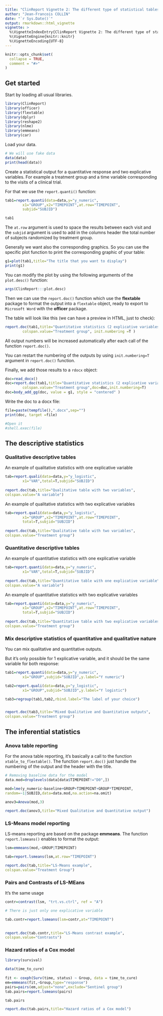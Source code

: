 ```yaml
---
title: "ClinReport Vignette 2: The different type of statistical tables"
author: "Jean-Francois COLLIN"
date: "`r Sys.Date()`"
output: rmarkdown::html_vignette
vignette: >
  %\VignetteIndexEntry{ClinReport Vignette 2: The different type of statistical tables}
  %\VignetteEngine{knitr::knitr}
  %\VignetteEncoding{UTF-8}
---
```


```r
knitr::opts_chunk$set(
  collapse = TRUE,
  comment = "#>"
)
```

## Get started

Start by loading all usual libraries.

```r
library(ClinReport)
library(officer)
library(flextable)
library(dplyr)
library(reshape2)
library(nlme)
library(emmeans)
library(car)
```

Load your data.

```r
# We will use fake data
data(data)
print(head(data))
```

Create a statistical output for a quantitative response and two explicative variables.
For example a treatment group and a time variable corresponding to the visits of a clinical trial.

For that we use the `report.quanti()` function:

```r
tab1=report.quanti(data=data,y="y_numeric",
		x1="GROUP",x2="TIMEPOINT",at.row="TIMEPOINT",
		subjid="SUBJID")

tab1
```  


The `at.row` argument is used to space the results between each visit and the `subjid` argument is used
to add in the columns header the total number of subjects randomized by treatment group.


Generally we want also the corresponding graphics. So you can use the specific plot function
to print the corresponding graphic of your table:


```r
g1=plot(tab1,title="The title that you want to display")
print(g1)
```  

You can modify the plot by using the following arguments of the `plot.desc()` function:

```r
args(ClinReport:::plot.desc)
``` 


Then we can use the `report.doc()` function which use the **flextable** package to format
the output into a `flextable` object, ready to export to `Microsoft Word` with the **officer** package.

The table will look like this (we can have a preview in HTML, just to check):

```r
report.doc(tab1,title="Quantitative statistics (2 explicative variables)",
		colspan.value="Treatment group", init.numbering =T )			
```

All output numbers will be increased automatically after each call of the function `report.doc()`.

You can restart the numbering of the outputs by using `init.numbering=T` 
argument in `report.doc()` function.

Finally, we add those results to a `rdocx` object:

```r
doc=read_docx()
doc=report.doc(tab1,title="Quantitative statistics (2 explicative variables)",
		colspan.value="Treatment group",doc=doc,init.numbering=T)
doc=body_add_gg(doc, value = g1, style = "centered" )
```

Write the doc to a docx file:

```r
file=paste(tempfile(),".docx",sep="")
print(doc, target =file)

#Open it
#shell.exec(file)
```


## The descriptive statistics

### Qualitative descriptive tables


An example of qualitative statistics with one explicative variable

```r
tab=report.quali(data=data,y="y_logistic",
		x1="VAR",total=T,subjid="SUBJID")
		
report.doc(tab,title="Qualitative table with two variables",
colspan.value="A variable")	

 ```

An example of qualitative statistics with two explicative variables

```r
tab=report.quali(data=data,y="y_logistic",
		x1="GROUP",x2="TIMEPOINT",at.row="TIMEPOINT",
		total=T,subjid="SUBJID")
		
report.doc(tab,title="Qualitative table with two variables",
colspan.value="Treatment group")	

 ```

### Quantitative descriptive tables

An example of quantitative statistics with one explicative variable

```r
tab=report.quanti(data=data,y="y_numeric",
		x1="VAR",total=T,subjid="SUBJID")
		
report.doc(tab,title="Quantitative table with one explicative variable",
colspan.value="A variable")	

 ```

An example of quantitative statistics with two explicative variables

```r
tab=report.quanti(data=data,y="y_numeric",
		x1="GROUP",x2="TIMEPOINT",at.row="TIMEPOINT",
		total=T,subjid="SUBJID")
		
report.doc(tab,title="Quantitative table with two explicative variables",
colspan.value="Treatment group")	
 ```



### Mix descriptive statistics of quantitative and qualitative nature

You can mix qualitative and quantitative outputs.

But it's only possible for 1 explicative variable, 
and it should be the same variable for both response:

```r
tab1=report.quanti(data=data,y="y_numeric",
		x1="GROUP",subjid="SUBJID",y.label="Y numeric")

tab2=report.quali(data=data,y="y_logistic",
		x1="GROUP",subjid="SUBJID",y.label="Y logistic")

tab3=regroup(tab1,tab2,rbind.label="The label of your choice")


report.doc(tab3,title="Mixed Qualitative and Quantitative outputs",
colspan.value="Treatment group")
```


## The inferential statistics


### Anova table reporting

For the anova table reporting, it's basically a call
to the function `xtable_to_flextable()`. The function
`report.doc()` just handle the numbering of the output
and the header with the title.

```r
# Removing baseline data for the model
data.mod=droplevels(data[data$TIMEPOINT!="D0",])

mod=lme(y_numeric~baseline+GROUP+TIMEPOINT+GROUP*TIMEPOINT,
random=~1|SUBJID,data=data.mod,na.action=na.omit)
 
anov3=Anova(mod,3)

report.doc(anov3,title="Mixed Qualitative and Quantitative output")
```


### LS-Means model reporting

LS-means reporting are based on the package **emmeans**.
The function `report.lsmeans()` enables to format the output:

```r
lsm=emmeans(mod,~GROUP|TIMEPOINT)

tab=report.lsmeans(lsm,at.row="TIMEPOINT")

report.doc(tab,title="LS-Means example",
colspan.value="Treatment Group")
```


### Pairs and Contrasts of LS-MEans

It's the same usage


```r
contr=contrast(lsm, "trt.vs.ctrl", ref = "A")

# There is just only one explicative variable

tab.contr=report.lsmeans(lsm=contr,at="TIMEPOINT")
		
		
report.doc(tab.contr,title="LS-Means contrast example",
colspan.value="Contrasts")		
```


### Hazard ratios of a Cox model


```r
library(survival)
 
data(time_to_cure)
 
fit <- coxph(Surv(time, status) ~ Group, data = time_to_cure) 
em=emmeans(fit,~Group,type="response")
pairs=pairs(em,adjust="none",exclude="Sentinel group")
tab.pairs=report.lsmeans(pairs)

tab.pairs

report.doc(tab.pairs,title="Hazard ratios of a Cox model")

```










